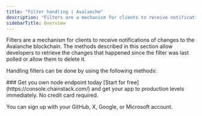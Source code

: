 ---
title: "Filter handling | Avalanche"
description: "Filters are a mechanism for clients to receive notifications of changes to the Avalanche blockchain. The methods described in this section allow developers to retrieve the changes that happened since the filter was last polled or allow them to delete it."
sidebarTitle: Overview
---

Filters are a mechanism for clients to receive notifications of changes to the Avalanche blockchain. The methods described in this section allow developers to retrieve the changes that happened since the filter was last polled or allow them to delete it.

Handling filters can be done by using the following methods:

<CardGroup>
  <Card title="eth_getFilterChanges" href="/reference/avalanche_node_api/filter_handling/eth_getFilterChanges" icon="angle-right" horizontal />
  <Card title="eth_uninstallFilter" href="/reference/avalanche_node_api/filter_handling/eth_uninstallFilter" icon="angle-right" horizontal />
</CardGroup>

<Check>
  ### Get you own node endpoint today
  [Start for free](https://console.chainstack.com/) and get your app to production levels immediately. No credit card required.

  You can sign up with your GitHub, X, Google, or Microsoft account.
</Check>
